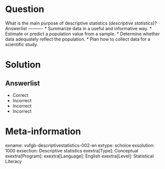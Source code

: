 Question
========
  
What is the main purpose of descriptive statistics (*descriptive statistics*)? 
Answerlist
----------
* Summarize data in a useful and informative way.
* Estimate or predict a population value from a sample.
* Determine whether data adequately reflect the population.
* Plan how to collect data for a scientific study.


Solution
========

Answerlist
----------
* Correct
* Incorrect
* Incorrect
* Incorrect

Meta-information
================
exname: vufgb-descriptivestatistics-002-en
extype: schoice
exsolution: 1000
exsection: Descriptive statistics
exextra[Type]: Conceptual
exextra[Program]: 
exextra[Language]: English
exextra[Level]: Statistical Literacy
